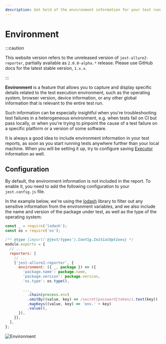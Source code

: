 ```yaml
---
description: Get hold of the environment information for your test runs.
---
```



# Environment

:::caution

This website version refers to the unreleased version of `jest-allure2-reporter`, partially available as `2.0.0-alpha.*` release.
Please use GitHub docs for the latest stable version, `1.x.x`.

:::

**Environment** is a feature that allows you to capture and display specific details related to the test execution environment, such as the operating system, browser version, device information, or any other global information that is relevant to the entire test run.

Such information can be especially insightful when you're troubleshooting test failures in a heterogeneous environment, e.g. when tests fail on CI but pass locally, or when you're trying to pinpoint the cause of a test failure on a specific platform or a version of some software.

It is always a good idea to include environment information in your test reports, as soon as you start running tests anywhere further than your local machine. When you will be setting it up, try to configure saving [Executor] information as well.

## Configuration

By default, the environment information is not included in the report. To enable it, you need to add the following configuration to your `jest.config.js` file.

In the example below, we're using the [lodash] library to filter out any sensitive information from the environment variables, and we also include the name and version of the package under test, as well as the type of the operating system:

<Tabs groupId="configTab">
  <TabItem value="config" label="Config">

```js title="jest.config.js"
const _ = require('lodash');
const os = require('os');

/** @type {import('@jest/types').Config.InitialOptions} */
module.exports = {
  // ...
  reporters: [
    // ...
    ['jest-allure2-reporter', {
      environment: ({ _, package }) => ({
        'package.name': package.name,
        'package.version': package.version,
        'os.type': os.type(),

        ..._
          .chain(process.env)
          .omitBy((value, key) => /secret|password|token/i.test(key))
          .mapKeys((value, key) => 'env.' + key)
          .value(),
      }),
    }],
  ],
};
```

  </TabItem>
  <TabItem value="demo" label="Preview">
    <img src={require('../../img/screenshots/config-environment-01.jpg').default} width={398} alt="Environment" />
  </TabItem>
</Tabs>

[Executor]: 05-executor.mdx

[lodash]: https://lodash.com
